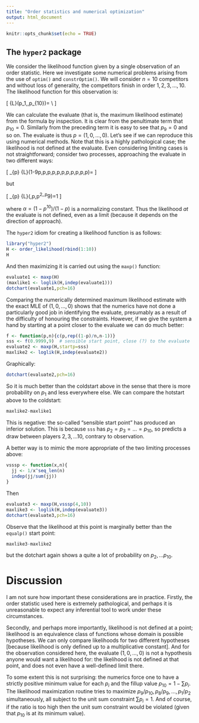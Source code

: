 ```yaml
---
title: "Order statistics and numerical optimization"
output: html_document
---
```


```r
knitr::opts_chunk$set(echo = TRUE)
```

## The `hyper2` package

We consider the likelihood function given by a single observation of
an order statistic.  Here we investigate some numerical problems
arising from the use of `optim()` and `constrOptim()`.  We will
consider $n=10$ competitors and without loss of generality, the
competitors finish in order $1,2,3,\ldots,10$.  The likelihood
function for this observation is:

\[
{\mathcal L}\left(p_1,\ldots,p_{10}\right)=
\frac{p_1}{p_1+\cdots+p_{10}}\cdot
\frac{p_2}{p_2+\cdots+p_{10}}\cdot
\frac{p_3}{p_3+\cdots+p_{10}}\cdot
\frac{p_4}{p_4+\cdots+p_{10}}\cdot
\frac{p_5}{p_5+\cdots+p_{10}}\cdot\\
\frac{p_6}{p_6+\cdots+p_{10}}\cdot
\frac{p_7}{p_7+\cdots+p_{10}}\cdot
\frac{p_8}{p_8+p_9+p_{10}}\cdot
\frac{p_9}{p_9+p_{10}}\cdot
\frac{p_{10}}{p_{10}}
\]

We can calculate the evaluate (that is, the maximum likelihood
estimate) from the formula by inspection.  It is clear from the
penultimate term that $p_{10}=0$.  Similarly from the preceding term
it is easy to see that $p_9=0$ and so on.  The evaluate is thus
$p=(1,0,\ldots,0)$.  Let's see if we can reproduce this using
numerical methods.  Note that this is a highly pathological case; the
likelihood is not defined at the evaluate.  Even considering limiting
cases is not straightforward; consider two processes, approaching the
evaluate in two different ways:

\[
\lim_{p\longrightarrow 0}
{\mathcal L}(1-9p,p,p,p,p,p,p,p,p,p,p)=\frac{1}{8!}
\]

but 

\[
\lim_{p\longrightarrow 0}
{\mathcal L}(\alpha,\alpha p,\alpha p^2,\ldots,\alpha p^9)=1
\]

where $\alpha=(1-p^{10})/(1-p)$ is a normalizing constant.  Thus the
likelihood _at_ the evaluate is not defined, even as a limit (because
it depends on the direction of approach).

The `hyper2` idiom for creating a likelihood function is as follows:

```r
library("hyper2")
H <- order_likelihood(rbind(1:10))
H
```
And then maximizing it is carried out using the `maxp()` function:
	

```r
evaluate1 <- maxp(H)
(maxlike1 <- loglik(H,indep(evaluate1)))
dotchart(evaluate1,pch=16)
```

Comparing the numerically determined maximum likelihood estimate with
the exact MLE of $(1,0,\ldots,0)$ shows that the numerics have not
done a particularly good job in identifying the evaluate, presumably
as a result of the difficulty of honouring the constraints.  However,
if we give the system a hand by starting at a point closer to the
evaluate we can do much better:

```r
f <- function(p,n){c(p,rep((1-p)/n,n-1))}
sss <- f(0.9999,9)  # sensible start point, close (?) to the evaluate
evaluate2 <- maxp(H,startp=sss)
maxlike2 <- loglik(H,indep(evaluate2))
```

Graphically:

```r
dotchart(evaluate2,pch=16)
```

So it is much better than the coldstart above in the sense that there
is more probability on $p_1$ and less everywhere else.  We can compare
the hotstart above to the coldstart:

```r
maxlike2-maxlike1
```

This is negative: the so-called "sensible start point" has produced an
inferior solution.  This is because `sss` has $p_2=p_3=\ldots =
p_{10}$, so predicts a draw between players $2,3,\ldots 10$, contrary
to observation.



A better way is to mimic the more appropriate of the two limiting processes above:

```r
vsssp <- function(x,n){
  jj <- 1/x^seq_len(n)
  indep(jj/sum(jj))
}
```

Then

```r
evaluate3 <- maxp(H,vsssp(4,10))
maxlike3 <- loglik(H,indep(evaluate3))
dotchart(evaluate3,pch=16)
```

Observe that the likelihood at this point is marginally better than
the `equalp()` start point:


```r
maxlike3-maxlike2
```

but the dotchart again shows a quite a lot of probability on
$p_2,\ldots p_{10}$.


# Discussion

I am not sure how important these considerations are in practice.
Firstly, the order statistic used here is extremely pathological, and
perhaps it is unreasonable to expect any inferential tool to work
under these circumstances.

Secondly, and perhaps more importantly, likelihood is not defined at a
point; likelihood is an equivalence class of functions whose domain is
possible hypotheses.  We can only compare likelihoods for two
different hypotheses [because likelihood is only defined up to a
multiplicative constant].  And for the observation considered here,
the evaluate $(1,0,\ldots,0)$ is not a hypothesis anyone would want a
likelihood for: the likelihood is not defined at that point, and does
not even have a well-defined limit there.

To some extent this is not surprising: the numerics force one to have
a strictly positive minimum value for each $p_i$ and the fillup value
$p_{10}=1-\sum p_i$.  The likelihood maximization routine tries to
maximize $p_9/p_{10}, p_8/p_9,\ldots,p_1/p_2$ simultaneously, all
subject to the unit sum constraint $\sum p_i=1$.  And of course, if
the ratio is too high then the unit sum constraint would be violated
(given that $p_{10}$ is at its minimum value).
